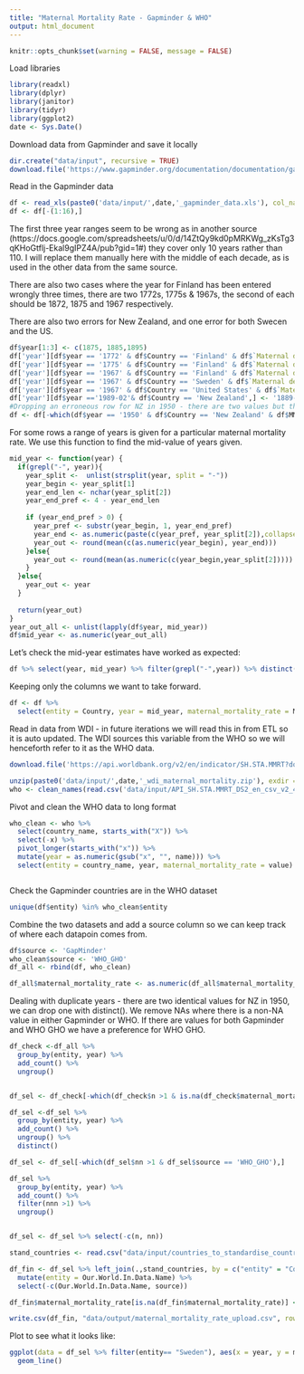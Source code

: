```yaml
---
title: "Maternal Mortality Rate - Gapminder & WHO"
output: html_document
---
```


```r
knitr::opts_chunk$set(warning = FALSE, message = FALSE) 
```

Load libraries
```r
library(readxl)
library(dplyr)
library(janitor)
library(tidyr)
library(ggplot2)
date <- Sys.Date()

```

Download data from Gapminder and save it locally
```r
dir.create("data/input", recursive = TRUE)
download.file('https://www.gapminder.org/documentation/documentation/gapdata010.xls', paste0('data/input/',date,'_gapminder_data.xls'))


```

Read in the Gapminder data
```r

df <- read_xls(paste0('data/input/',date,'_gapminder_data.xls'), col_names = TRUE)
df <- df[-(1:16),]
```
The first three year ranges seem to be wrong as in another source (https://docs.google.com/spreadsheets/u/0/d/14ZtQy9kd0pMRKWg_zKsTg3qKHoGtflj-Ekal9gIPZ4A/pub?gid=1#) they cover only 10 years rather than 110. I will replace them manually here with the middle of each decade, as is used in the other data from the same source.

There are also two cases where the year for Finland has been entered wrongly three times, there are two 1772s, 1775s & 1967s, the second of each should be 1872, 1875 and 1967 respectively.

There are also two errors for New Zealand, and one error for both Swecen and the US.
```r

df$year[1:3] <- c(1875, 1885,1895)
df['year'][df$year == '1772' & df$Country == 'Finland' & df$`Maternal deaths`== 487,] <- '1872'
df['year'][df$year == '1775' & df$Country == 'Finland' & df$`Maternal deaths` == 629,] <- '1875'
df['year'][df$year == '1967' & df$Country == 'Finland' & df$`Maternal deaths` == 77,] <- '1957'
df['year'][df$year == '1967' & df$Country == 'Sweden' & df$`Maternal deaths` == 39,] <- '1957'
df['year'][df$year == '1967' & df$Country == 'United States' & df$`Maternal deaths` == 1766.28,] <- '1957'
df['year'][df$year =='1989-02'& df$Country == 'New Zealand',] <- '1889-02'
#Dropping an erroneous row for NZ in 1950 - there are two values but the first is incorrect. You can using the maternal deaths and live births columns. 
df <- df[-which(df$year == '1950' & df$Country == 'New Zealand' & df$MMR == 90),]
```



For some rows a range of years is given for a particular maternal mortality rate. We use this function to find the mid-value of years given.
```r

mid_year <- function(year) {
  if(grepl("-", year)){
    year_split <-  unlist(strsplit(year, split = "-"))
    year_begin <- year_split[1]
    year_end_len <- nchar(year_split[2])
    year_end_pref <- 4 - year_end_len
    
    if (year_end_pref > 0) {
      year_pref <- substr(year_begin, 1, year_end_pref)
      year_end <- as.numeric(paste(c(year_pref, year_split[2]),collapse = ""))
      year_out <- round(mean(c(as.numeric(year_begin), year_end)))
    }else{
      year_out <- round(mean(as.numeric(c(year_begin,year_split[2]))))
    }
  }else{
    year_out <- year
  }
  
  return(year_out)
}
year_out_all <- unlist(lapply(df$year, mid_year))
df$mid_year <- as.numeric(year_out_all)
```

Let's check the mid-year estimates have worked as expected:
```r
df %>% select(year, mid_year) %>% filter(grepl("-",year)) %>% distinct()

```

Keeping only the columns we want to take forward.
```r
df <- df %>% 
  select(entity = Country, year = mid_year, maternal_mortality_rate = MMR)

```

Read in data from WDI - in future iterations we will read this in from ETL so it is auto updated. The WDI sources this variable from the WHO so we will henceforth refer to it as the WHO data.

```r
download.file('https://api.worldbank.org/v2/en/indicator/SH.STA.MMRT?downloadformat=csv', paste0('data/input/',date,'_wdi_maternal_mortality.zip'))

unzip(paste0('data/input/',date,'_wdi_maternal_mortality.zip'), exdir = "data/input")
who <- clean_names(read.csv('data/input/API_SH.STA.MMRT_DS2_en_csv_v2_4029775.csv', skip = 4))

```

Pivot and clean the WHO data to long format
```r

who_clean <- who %>% 
  select(country_name, starts_with("X")) %>% 
  select(-x) %>% 
  pivot_longer(starts_with("x")) %>% 
  mutate(year = as.numeric(gsub("x", "", name))) %>% 
  select(entity = country_name, year, maternal_mortality_rate = value)



```

Check the Gapminder countries are in the WHO dataset
```r

unique(df$entity) %in% who_clean$entity


```

Combine the two datasets and add a source column so we can keep track of where each datapoin comes from. 
```r

df$source <- 'GapMinder'
who_clean$source <- 'WHO_GHO'
df_all <- rbind(df, who_clean)

df_all$maternal_mortality_rate <- as.numeric(df_all$maternal_mortality_rate)
```


Dealing with duplicate years - there are two identical values for NZ in 1950, we can drop one with distinct(). We remove NAs where there is a non-NA value in either Gapminder or WHO.  If there are values for both Gapminder and WHO GHO we have a preference for WHO GHO. 

```r
df_check <-df_all %>% 
  group_by(entity, year) %>% 
  add_count() %>% 
  ungroup()


df_sel <- df_check[-which(df_check$n >1 & is.na(df_check$maternal_mortality_rate)),]

df_sel <-df_sel %>% 
  group_by(entity, year) %>% 
  add_count() %>% 
  ungroup() %>% 
  distinct()

df_sel <- df_sel[-which(df_sel$nn >1 & df_sel$source == 'WHO_GHO'),]

df_sel %>% 
  group_by(entity, year) %>% 
  add_count() %>% 
  filter(nnn >1) %>% 
  ungroup()


df_sel <- df_sel %>% select(-c(n, nn))
```


```r
stand_countries <- read.csv("data/input/countries_to_standardise_country_standardized.csv")

df_fin <- df_sel %>% left_join(.,stand_countries, by = c("entity" = "Country")) %>% 
  mutate(entity = Our.World.In.Data.Name) %>% 
  select(-c(Our.World.In.Data.Name, source)) 

df_fin$maternal_mortality_rate[is.na(df_fin$maternal_mortality_rate)] <- ""

write.csv(df_fin, "data/output/maternal_mortality_rate_upload.csv", row.names = FALSE)

```

Plot to see what it looks like:
```r

ggplot(data = df_sel %>% filter(entity== "Sweden"), aes(x = year, y = maternal_mortality_rate, group = entity, colour = entity))+
  geom_line()

```
